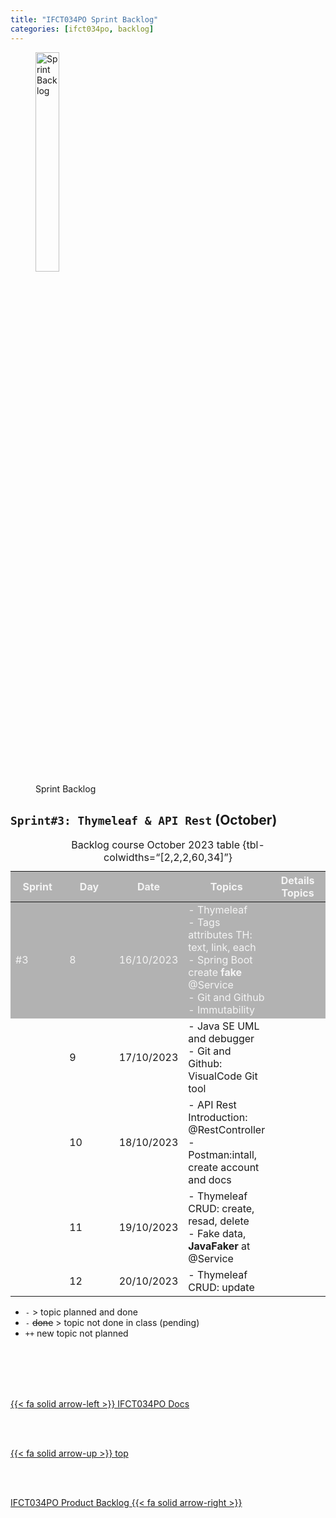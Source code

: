 ```yaml
---
title: "IFCT034PO Sprint Backlog"
categories: [ifct034po, backlog]
---
```


<style>
tr:nth-child(1) {
  background-color: #b2b2b2!important;
  color: #f4f4f4!important;
}
</style>


![Sprint Backlog](/images/home/backlog.jpg){width="30%"}

## ``Sprint#3: Thymeleaf & API Rest`` (October)

::: {.column-page-right}
| Sprint | Day | Date | Topics |  Details Topics |
| -- | -- | -- | -- | -- |
| #3 | 8 | 16/10/2023 | - Thymeleaf </br> - Tags attributes TH: text, link, each </br> - Spring Boot create **fake** @Service </br> - Git and Github  </br> - Immutability |  |
|  | 9 | 17/10/2023 | - Java SE UML and debugger  </br> - Git and Github: VisualCode Git tool  |  |
|  | 10 | 18/10/2023 | - API Rest Introduction: @RestController  </br> - Postman:intall, create account and docs  |  |
|  | 11 | 19/10/2023 | - Thymeleaf CRUD: create, resad, delete  </br> - Fake data, **JavaFaker** at @Service |  |
|  | 12 | 20/10/2023 | - Thymeleaf CRUD: update |  |
: Backlog course October 2023 table {tbl-colwidths="[2,2,2,60,34]"}
:::

::: {.callout-note}
- `-` > topic planned and done
- `- ` <s>done</s> > topic not done in class (pending)
- `++` new topic not planned
:::



<!--- navLinks -->
<br><br>
<div class=row>
<br>
<div class='column left previous'>
<br>
[{{< fa solid arrow-left >}} IFCT034PO Docs](/ifct034po/ifct034po.qmd)
<br>
</div>
<br>
<div class='column center'>
<br>
[{{< fa solid arrow-up >}} top](#top)
<br>
</div>
<br>
<div class='column right next'>
<br>
[IFCT034PO Product Backlog  {{< fa solid arrow-right >}}](/ifct034po/ifct034pobacklog-product.qmd)
<br>
</div>
<br>
</div>
